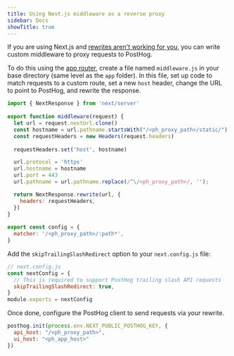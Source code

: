 ```yaml
---
title: Using Next.js middleware as a reverse proxy
sidebar: Docs
showTitle: true
---
```



<ProxyWarning />

<RegionWarning />

<ProxyPathNamesWarning />

If you are using Next.js and [rewrites aren't working for you](/docs/advanced/proxy/nextjs), you can write custom middleware to proxy requests to PostHog. 

To do this using the [app router](/tutorials/nextjs-app-directory-analytics), create a file named `middleware.js` in your base directory (same level as the `app` folder). In this file, set up code to match requests to a custom route, set a new `host` header, change the URL to point to PostHog, and rewrite the response.

```js
import { NextResponse } from 'next/server'
 
export function middleware(request) {
  let url = request.nextUrl.clone()
  const hostname = url.pathname.startsWith("/<ph_proxy_path>/static/") ? 'us-assets.i.posthog.com' : 'us.i.posthog.com'
  const requestHeaders = new Headers(request.headers)
  
  requestHeaders.set('host', hostname)

  url.protocol = 'https'
  url.hostname = hostname
  url.port = 443
  url.pathname = url.pathname.replace(/^\/<ph_proxy_path>/, '');

  return NextResponse.rewrite(url, {
    headers: requestHeaders,
  })
}
 
export const config = {
  matcher: '/<ph_proxy_path>/:path*',
}
```

Add the `skipTrailingSlashRedirect` option to your `next.config.js` file:

```js
// next.config.js
const nextConfig = {
  // This is required to support PostHog trailing slash API requests
  skipTrailingSlashRedirect: true, 
}
module.exports = nextConfig
```

Once done, configure the PostHog client to send requests via your rewrite.

```js
posthog.init(process.env.NEXT_PUBLIC_POSTHOG_KEY, {
  api_host: "/<ph_proxy_path>",
  ui_host: "<ph_app_host>"
})
```

